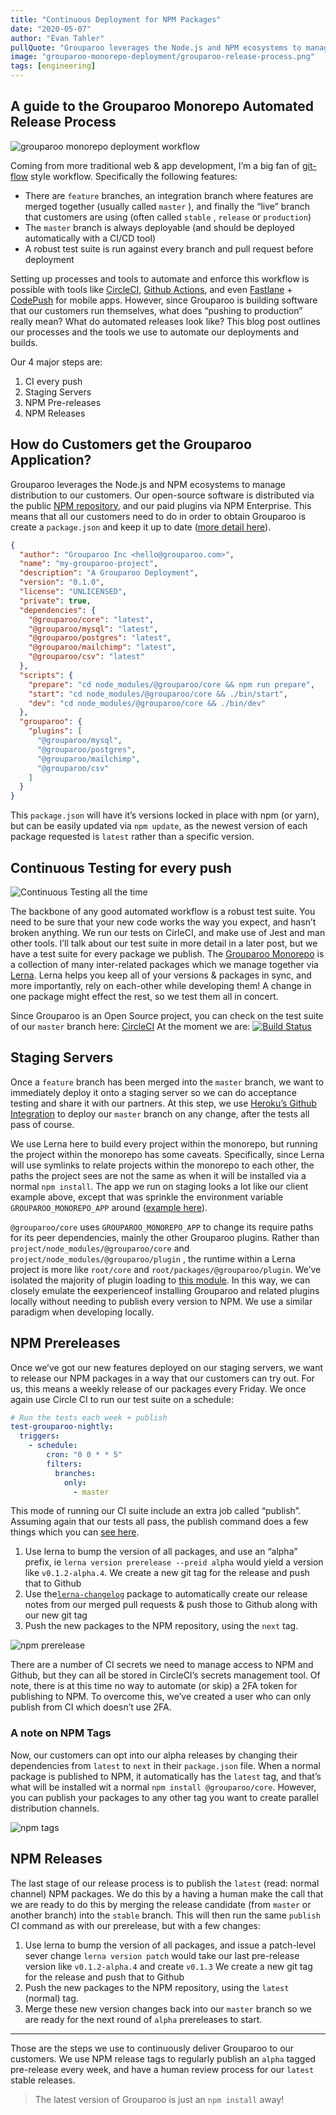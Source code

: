 ```yaml
---
title: "Continuous Deployment for NPM Packages"
date: "2020-05-07"
author: "Evan Tahler"
pullQuote: "Grouparoo leverages the Node.js and NPM ecosystems to manage distribution to our customers. Our open-source software is distributed via the public via NPM"
image: "grouparoo-monorepo-deployment/grouparoo-release-process.png"
tags: [engineering]
---
```


## A guide to the Grouparoo Monorepo Automated Release Process

<Image
  alt="grouparoo monorepo deployment workflow"
  src="grouparoo-monorepo-deployment/grouparoo-release-process.png"
  width={1000}
  height={583}
/>

Coming from more traditional web & app development, I’m a big fan of [git-flow](https://www.atlassian.com/git/tutorials/comparing-workflows/gitflow-workflow) style workflow. Specifically the following features:

- There are `feature` branches, an integration branch where features are merged together (usually called `master` ), and finally the “live” branch that customers are using (often called `stable` , `release` or `production`)
- The `master` branch is always deployable (and should be deployed automatically with a CI/CD tool)
- A robust test suite is run against every branch and pull request before deployment

Setting up processes and tools to automate and enforce this workflow is possible with tools like [CircleCI](https://circleci.com/), [Github Actions](https://github.com/features/actions), and even [Fastlane](https://fastlane.tools/) + [CodePush](https://microsoft.github.io/code-push/) for mobile apps. However, since Grouparoo is building software that our customers run themselves, what does “pushing to production” really mean? What do automated releases look like? This blog post outlines our processes and the tools we use to automate our deployments and builds.

Our 4 major steps are:

1. CI every push
2. Staging Servers
3. NPM Pre-releases
4. NPM Releases

## How do Customers get the Grouparoo Application?

Grouparoo leverages the Node.js and NPM ecosystems to manage distribution to our customers. Our open-source software is distributed via the public [NPM repository](https://www.npmjs.com/package/@grouparoo/core), and our paid plugins via NPM Enterprise. This means that all our customers need to do in order to obtain Grouparoo is create a `package.json` and keep it up to date ([more detail here](https://github.com/grouparoo/grouparoo/blob/master/documents/deployment/getting-started.md)).

```json
{
  "author": "Grouparoo Inc <hello@grouparoo.com>",
  "name": "my-grouparoo-project",
  "description": "A Grouparoo Deployment",
  "version": "0.1.0",
  "license": "UNLICENSED",
  "private": true,
  "dependencies": {
    "@grouparoo/core": "latest",
    "@grouparoo/mysql": "latest",
    "@grouparoo/postgres": "latest",
    "@grouparoo/mailchimp": "latest",
    "@grouparoo/csv": "latest"
  },
  "scripts": {
    "prepare": "cd node_modules/@grouparoo/core && npm run prepare",
    "start": "cd node_modules/@grouparoo/core && ./bin/start",
    "dev": "cd node_modules/@grouparoo/core && ./bin/dev"
  },
  "grouparoo": {
    "plugins": [
      "@grouparoo/mysql",
      "@grouparoo/postgres",
      "@grouparoo/mailchimp",
      "@grouparoo/csv"
    ]
  }
}
```

This `package.json` will have it’s versions locked in place with npm (or yarn), but can be easily updated via `npm update`, as the newest version of each package requested is `latest` rather than a specific version.

## Continuous Testing for every push

<Image
  alt="Continuous Testing all the time"
  src="grouparoo-monorepo-deployment/ci-all-the-time.png"
  height={800}
  width={849}
/>

The backbone of any good automated workflow is a robust test suite. You need to be sure that your new code works the way you expect, and hasn’t broken anything. We run our tests on CirleCI, and make use of Jest and man other tools. I’ll talk about our test suite in more detail in a later post, but we have a test suite for every package we publish. The [Grouparoo Monorepo](https://github.com/grouparoo/grouparoo) is a collection of many inter-related packages which we manage together via [Lerna](https://github.com/grouparoo/grouparoo). Lerna helps you keep all of your versions & packages in sync, and more importantly, rely on each-other while developing them! A change in one package might effect the rest, so we test them all in concert.

Since Grouparoo is an Open Source project, you can check on the test suite of our `master` branch here: [CircleCI](https://app.circleci.com/pipelines/github/grouparoo/grouparoo?branch=master) At the moment we are: [![Build Status](https://circleci.com/gh/grouparoo/grouparoo.svg?style=svg)](https://circleci.com/gh/grouparoo/www.grouparoo.com)

## Staging Servers

Once a `feature` branch has been merged into the `master` branch, we want to immediately deploy it onto a staging server so we can do acceptance testing and share it with our partners. At this step, we use [Heroku’s Github Integration](https://devcenter.heroku.com/articles/github-integration) to deploy our `master` branch on any change, after the tests all pass of course.

We use Lerna here to build every project within the monorepo, but running the project within the monorepo has some caveats. Specifically, since Lerna will use symlinks to relate projects within the monorepo to each other, the paths the project sees are not the same as when it will be installed via a normal `npm install`. The app we run on staging looks a lot like our client example above, except that was sprinkle the environment variable `GROUPAROO_MONOREPO_APP` around ([example here](https://github.com/grouparoo/grouparoo/blob/master/apps/staging-public/package.json)).

`@grouparoo/core` uses `GROUPAROO_MONOREPO_APP` to change its require paths for its peer dependencies, mainly the other Grouparoo plugins. Rather than `project/node_modules/@grouparoo/core` and `project/node_modules/@grouparoo/plugin` , the runtime within a Lerna project is more like `root/core` and `root/packages/@grouparoo/plugin`. We’ve isolated the majority of plugin loading to [this module](https://github.com/grouparoo/grouparoo/blob/master/core/api/src/utils/pluginDetails.js). In this way, we can closely emulate the eexperienceof installing Grouparoo and related plugins locally without needing to publish every version to NPM. We use a similar paradigm when developing locally.

## NPM Prereleases

Once we’ve got our new features deployed on our staging servers, we want to release our NPM packages in a way that our customers can try out. For us, this means a weekly release of our packages every Friday. We once again use Circle CI to run our test suite on a schedule:

```yaml
# Run the tests each week + publish
test-grouparoo-nightly:
  triggers:
    - schedule:
        cron: "0 0 * * 5"
        filters:
          branches:
            only:
              - master
```

This mode of running our CI suite include an extra job called “publish”. Assuming again that our tests all pass, the publish command does a few things which you can [see here](https://github.com/grouparoo/grouparoo/blob/master/bin/publish).

1. Use lerna to bump the version of all packages, and use an “alpha” prefix, ie `lerna version prerelease --preid alpha` would yield a version like `v0.1.2-alpha.4`. We create a new git tag for the release and push that to Github
2. Use the[`lerna-changelog`](https://github.com/lerna/lerna-changelog) package to automatically create our release notes from our merged pull requests & push those to Github along with our new git tag
3. Push the new packages to the NPM repository, using the `next` tag.

<Image
  alt="npm prerelease"
  src="grouparoo-monorepo-deployment/npm-prerelease.png"
  height={400}
  width={828}
/>

There are a number of CI secrets we need to manage access to NPM and Github, but they can all be stored in CircleCI’s secrets management tool. Of note, there is at this time no way to automate (or skip) a 2FA token for publishing to NPM. To overcome this, we’ve created a user who can only publish from CI which doesn’t use 2FA.

### A note on NPM Tags

Now, our customers can opt into our alpha releases by changing their dependencies from `latest` to `next` in their `package.json` file. When a normal package is published to NPM, it automatically has the `latest` tag, and that’s what will be installed wit a normal `npm install @grouparoo/core`. However, you can publish your packages to any other tag you want to create parallel distribution channels.

<Image
  alt="npm tags"
  src="grouparoo-monorepo-deployment/npm-tags.png"
  height={400}
  width={544}
/>

## NPM Releases

The last stage of our release process is to publish the `latest` (read: normal channel) NPM packages. We do this by a having a human make the call that we are ready to do this by merging the release candidate (from `master` or another branch) into the `stable` branch. This will then run the same `publish` CI command as with our prerelease, but with a few changes:

1. Use lerna to bump the version of all packages, and issue a patch-level sever change `lerna version patch` would take our last pre-release version like `v0.1.2-alpha.4` and create `v0.1.3` We create a new git tag for the release and push that to Github
2. Push the new packages to the NPM repository, using the `latest` (normal) tag.
3. Merge these new version changes back into our `master` branch so we are ready for the next round of `alpha` prereleases to start.

---

Those are the steps we use to continuously deliver Grouparoo to our customers. We use NPM release tags to regularly publish an `alpha` tagged pre-release every week, and have a human review process for our `latest` stable releases.

> The latest version of Grouparoo is just an `npm install` away!
